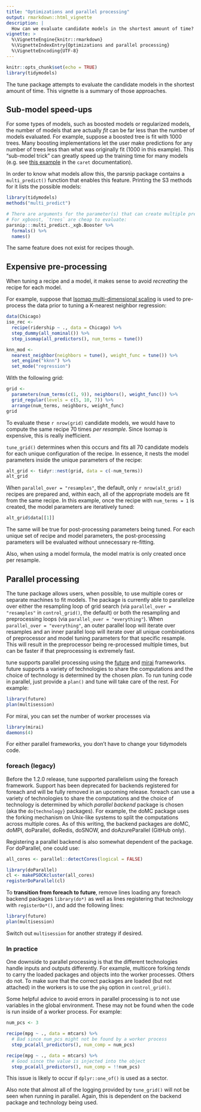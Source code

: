 ```yaml
---
title: "Optimizations and parallel processing"
output: rmarkdown::html_vignette
description: |
  How can we evaluate candidate models in the shortest amount of time?
vignette: >
  %\VignetteEngine{knitr::rmarkdown}
  %\VignetteIndexEntry{Optimizations and parallel processing}
  %\VignetteEncoding{UTF-8}
---
```

  
```r
knitr::opts_chunk$set(echo = TRUE)
library(tidymodels)
```

The tune package attempts to evaluate the candidate models in the shortest amount of time. This vignette is a summary of those approaches. 

## Sub-model speed-ups

For some types of models, such as boosted models or regularized models, the number of models that are actually _fit_ can be far less than the number of models evaluated. For example, suppose a boosted tree is fit with 1000 trees. Many boosting implementations let the user make predictions for any number of trees less than what was originally fit (1000 in this example). This "sub-model trick" can greatly speed up the training time for many models (e.g. see [this example](https://topepo.github.io/caret/using-your-own-model-in-train.html#illustrative-example-2-something-more-complicated---logitboost) in the `caret` documentation). 

In order to know what models allow this, the parsnip package contains a `multi_predict()` function that enables this feature. Printing the S3 methods for it lists the possible models:

```r
library(tidymodels)
methods("multi_predict")

# There are arguments for the parameter(s) that can create multiple predictions.
# For xgboost, `trees` are cheap to evaluate: 
parsnip:::multi_predict._xgb.Booster %>% 
  formals() %>% 
  names()
```

The same feature does not exist for recipes though. 

## Expensive pre-processing 

When tuning a recipe and a model, it makes sense to avoid _recreating_ the recipe for each model. 

For example, suppose that [Isomap multi-dimensional scaling](https://en.wikipedia.org/wiki/Isomap) is used to pre-process the data prior to tuning a K-nearest neighbor regression:

```r
data(Chicago)
iso_rec <- 
  recipe(ridership ~ ., data = Chicago) %>% 
  step_dummy(all_nominal()) %>% 
  step_isomap(all_predictors(), num_terms = tune())

knn_mod <- 
  nearest_neighbor(neighbors = tune(), weight_func = tune()) %>% 
  set_engine("kknn") %>% 
  set_mode("regression")
```

With the following grid:

```r
grid <- 
  parameters(num_terms(c(1, 9)), neighbors(), weight_func()) %>% 
  grid_regular(levels = c(5, 10, 7)) %>% 
  arrange(num_terms, neighbors, weight_func)
grid 
```

To evaluate these `r nrow(grid)` candidate models, we would have to compute the same recipe 70 times _per resample_. Since Isomap is expensive, this is really inefficient. 

`tune_grid()` determines when this occurs and fits all 70 candidate models for each unique configuration of the recipe. In essence, it nests the model parameters inside the unique parameters of the recipe:

```r
alt_grid <- tidyr::nest(grid, data = c(-num_terms))
alt_grid
```

When `parallel_over = "resamples"`, the default, only `r nrow(alt_grid)` recipes are prepared and, within each, all of the appropriate models are fit from the same recipe. In this example, once the recipe with `num_terms = 1` is created, the model parameters are iteratively tuned: 

```r
alt_grid$data[[1]]
```

The same will be true for post-processing parameters being tuned. For each unique set of recipe and model parameters, the post-processing parameters will be evaluated without unnecessary re-fitting. 

Also, when using a model formula, the model matrix is only created once per resample. 

## Parallel processing

The tune package allows users, when possible, to use multiple cores or separate machines to fit models. The package is currently able to parallelize over either the resampling loop of grid search (via `parallel_over = "resamples"` in `control_grid()`, the default) or both the resampling and preprocessing loops (via `parallel_over = "everything"`). When `parallel_over = "everything"`, an outer parallel loop will iterate over resamples and an inner parallel loop will iterate over all unique combinations of preprocessor and model tuning parameters for that specific resample. This will result in the preprocessor being re-processed multiple times, but can be faster if that preprocessing is extremely fast.

tune supports parallel processing using the [future](https://www.futureverse.org/) and [mirai](https://mirai.r-lib.org/) frameworks. future supports a variety of technologies to share the computations and the choice of technology is determined by the chosen _plan_. To run tuning code in parallel, just provide a `plan()` and tune will take care of the rest. For example:

```r
library(future)
plan(multisession)
```

For mirai, you can set the number of worker processes via

```r
library(mirai)
daemons(4)
```

For either parallel frameworks, you don't have to change your tidymodels code. 


### foreach (legacy)

Before the 1.2.0 release, tune supported parallelism using the foreach framework. Support has been deprecated for backends registered for foreach and will be fully removed in an upcoming release. foreach can use a variety of technologies to share the computations and the choice of technology is determined by which _parallel backend_ package is chosen (aka the `do{technology}` packages). For example, the doMC package uses the forking mechanism on Unix-like systems to split the computations across multiple cores. As of this writing, the backend packages are doMC, doMPI, doParallel, doRedis, doSNOW, and doAzureParallel (GitHub only).

Registering a parallel backend is also somewhat dependent of the package. For doParallel, one could use:

```r
all_cores <- parallel::detectCores(logical = FALSE)

library(doParallel)
cl <- makePSOCKcluster(all_cores)
registerDoParallel(cl)
```

To **transition from foreach to future**, remove lines loading any foreach backend packages `library(do*)` as well as lines registering that technology with `registerDo*()`, and add the following lines:

```r
library(future)
plan(multisession)
```

Switch out `multisession` for another strategy if desired.

### In practice

One downside to parallel processing is that the different technologies handle inputs and outputs differently. For example, multicore forking _tends_ to carry the loaded packages and objects into the worker processes. Others do not. To make sure that the correct packages are loaded (but not attached) in the workers is to use the `pkg` option in `control_grid()`. 

Some helpful advice to avoid errors in parallel processing is to not use variables in the global environment. These may not be found when the code is run inside of a worker process. For example:

```r
num_pcs <- 3

recipe(mpg ~ ., data = mtcars) %>% 
  # Bad since num_pcs might not be found by a worker process
  step_pca(all_predictors(), num_comp = num_pcs)

recipe(mpg ~ ., data = mtcars) %>% 
  # Good since the value is injected into the object
  step_pca(all_predictors(), num_comp = !!num_pcs)
```

This issue is likely to occur if `dplyr::one_of()` is used as a sector.  


Also note that almost all of the logging provided by `tune_grid()` will not be seen when running in parallel. Again, this is dependent on the backend package and technology being used. 




